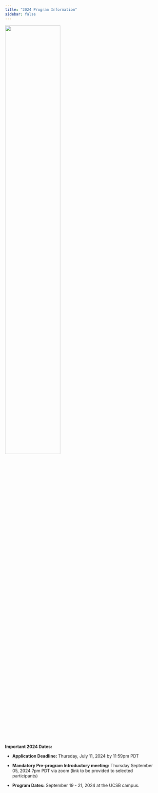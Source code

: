 ```yaml
---
title: "2024 Program Information"
sidebar: false
---
```


![](../Images/Logos_Icons/logo24.png){width="60%"}

**Important 2024 Dates:**

-   **Application Deadline:** Thursday, July 11, 2024 by 11:59pm PDT

-   **Mandatory Pre-program Introductory meeting:** Thursday September 05, 2024 7pm PDT via zoom (link to be provided to selected participants)

-   **Program Dates:** September 19 - 21, 2024 at the UCSB campus.